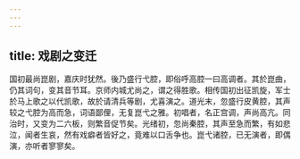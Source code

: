```yaml
---
---
---
```

title: 戏剧之变迁
---



国初最尚崑剧，嘉庆时犹然。後乃盛行弋腔，即俗呼高腔一曰高调者。其於崑曲，仍其词句，变其音节耳。京师内城尤尚之，谓之得胜歌。相传国初出征凯旋，军士於马上歌之以代凯歌，故於请清兵等剧，尤喜演之。道光末，忽盛行皮黄腔，其声较之弋腔为高而急，词语鄙俚，无复崑弋之雅。初唱者，名正宫调，声尚高亢。同治时，又变为二六板，则繁音促节矣。光绪初，忽尚秦腔，其声至急而繁，有如悲泣，闻者生哀，然有戏癖者皆好之，竟难以口舌争也。崑弋诸腔，已无演者，即偶演，亦听者寥寥矣。